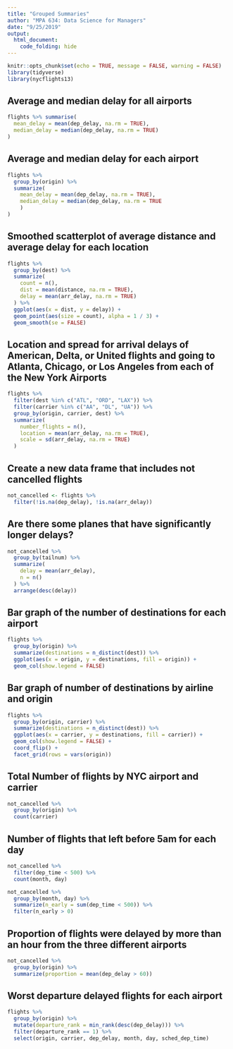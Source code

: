 ```yaml
---
title: "Grouped Summaries"
author: "MPA 634: Data Science for Managers"
date: "9/25/2019"
output:
  html_document:
    code_folding: hide
---
```


```r
knitr::opts_chunk$set(echo = TRUE, message = FALSE, warning = FALSE)
library(tidyverse)
library(nycflights13)
```

## Average and median delay for all airports

```r
flights %>% summarise(
  mean_delay = mean(dep_delay, na.rm = TRUE),
  median_delay = median(dep_delay, na.rm = TRUE) 
)
```

## Average and median delay for each airport

```r
flights %>%
  group_by(origin) %>%
  summarize(
    mean_delay = mean(dep_delay, na.rm = TRUE),
    median_delay = median(dep_delay, na.rm = TRUE
    )
)
```

## Smoothed scatterplot of average distance and average delay for each location

```r
flights %>%
  group_by(dest) %>%
  summarize(
    count = n(),
    dist = mean(distance, na.rm = TRUE),
    delay = mean(arr_delay, na.rm = TRUE)
  ) %>%
  ggplot(aes(x = dist, y = delay)) +
  geom_point(aes(size = count), alpha = 1 / 3) +
  geom_smooth(se = FALSE)
```

## Location and spread for arrival delays of American, Delta, or United flights and going to Atlanta, Chicago, or Los Angeles from each of the New York Airports
```r
flights %>%
  filter(dest %in% c("ATL", "ORD", "LAX")) %>%
  filter(carrier %in% c("AA", "DL", "UA")) %>%
  group_by(origin, carrier, dest) %>%
  summarize(
    number_flights = n(),
    location = mean(arr_delay, na.rm = TRUE),
    scale = sd(arr_delay, na.rm = TRUE)
  )
```

## Create a new data frame that includes not cancelled flights

```r
not_cancelled <- flights %>%
  filter(!is.na(dep_delay), !is.na(arr_delay))
```

## Are there some planes that have significantly longer delays?

```r
not_cancelled %>% 
  group_by(tailnum) %>% 
  summarize(
    delay = mean(arr_delay),
    n = n()
  ) %>% 
  arrange(desc(delay))
```

## Bar graph of the number of destinations for each airport

```r
flights %>%
  group_by(origin) %>%
  summarize(destinations = n_distinct(dest)) %>% 
  ggplot(aes(x = origin, y = destinations, fill = origin)) +
  geom_col(show.legend = FALSE)
```

## Bar graph of number of destinations by airline and origin

```r
flights %>%
  group_by(origin, carrier) %>%
  summarize(destinations = n_distinct(dest)) %>% 
  ggplot(aes(x = carrier, y = destinations, fill = carrier)) +
  geom_col(show.legend = FALSE) +
  coord_flip() +
  facet_grid(rows = vars(origin))
```

## Total Number of flights by NYC airport and carrier
```r
not_cancelled %>% 
  group_by(origin) %>% 
  count(carrier)
```

## Number of flights that left before 5am for each day

```r
not_cancelled %>% 
  filter(dep_time < 500) %>% 
  count(month, day)

not_cancelled %>% 
  group_by(month, day) %>% 
  summarize(n_early = sum(dep_time < 500)) %>% 
  filter(n_early > 0)
```

## Proportion of flights were delayed by more than an hour from the three different airports

```r
not_cancelled %>% 
  group_by(origin) %>% 
  summarize(proportion = mean(dep_delay > 60))
```

## Worst departure delayed flights for each airport

```r
flights %>% 
  group_by(origin) %>%
  mutate(departure_rank = min_rank(desc(dep_delay))) %>% 
  filter(departure_rank == 1) %>% 
  select(origin, carrier, dep_delay, month, day, sched_dep_time)
```
